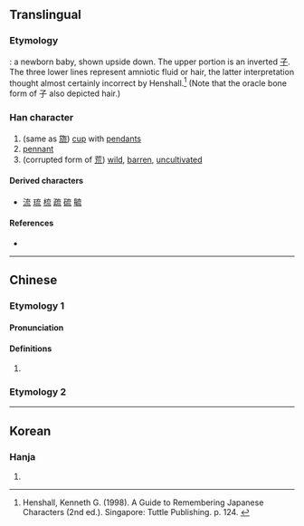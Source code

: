{{character info/new}}
{{also|旒|荒|巟|充}}
==Translingual==

===Etymology===
{{liushu|p}}: a newborn baby, shown upside down. The upper portion is an inverted [[子]]. The three lower lines represent amniotic fluid or hair, the latter interpretation thought almost certainly incorrect by Henshall.<ref>Henshall, Kenneth G. (1998). A Guide to Remembering Japanese Characters (2nd ed.). Singapore: Tuttle Publishing. p. 124. {{ISBN|978-0-8048-2038-7}}</ref> (Note that the oracle bone form of 子 also depicted hair.){{rfv-etymology|mul}}

===Han character===
{{Han char|rn=8|rad=亠|as=05|sn=7|four=|canj=YIHU|ids=⿱𠫓川}}

# (same as [[旒]]) [[cup]] with [[pendant]]s
# [[pennant]]
# (corrupted form of [[荒]]) [[wild]], [[barren]], [[uncultivated]]

====Derived characters====
* [[流]] [[琉]] [[梳]] [[疏]] [[硫]] [[毓]]

====References====
* {{Han ref|kx=0088.150|hdz=10284.040|uh=342C|ud=13356}}
<references/>

----

==Chinese==
{{zh-forms}}

===Etymology 1===
====Pronunciation====
{{zh-pron
|m=liú
|c=lau4
|mc=
|oc=
|ma=
|cat=n,a
}}

====Definitions====
{{zh-hanzi}}

# {{zh-alt-form|旒}}

===Etymology 2===
{{zh-see|荒|v}}

----

==Korean==

===Hanja===
{{ko-hanja|hangeul=류|rv=ryu|mr=ryu|y=lyu|eumhun=깃발|ehrv=gitbal|ehmr=kitpal|ehy=kispal}}

# {{defn|lang=ko|sort=亠05}}